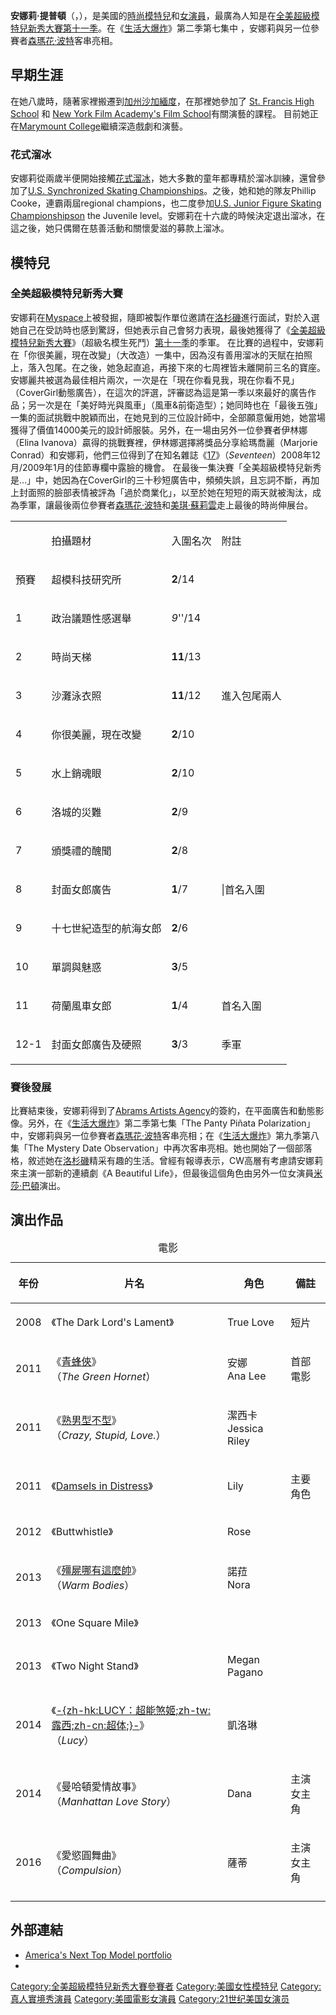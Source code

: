 {{Infobox Model
| Name          = Analeigh Tipton
| image         = AnaleighTipton.jpg
| imagesize     = 220 px
| caption       = Photo by [http://www.robertdahey.com Robert Dahey]
| birthname     = Analeigh Christian Tipton
| birthdate     = {{birth date  and age|mf=yes|1988|11|9}}
| location      = {{US}}[[明尼蘇達州|明尼蘇達州]][[明尼亞波利斯|明尼亞波利斯]]
| height        = {{height|ft=5|in=9.5}}
| haircolor     = 棕金色
| eyecolor      = 藍色
| measurements  = 32"-24"-36" (US)
| dress size    = 4 (US)
| shoesize      = 9 (US)
| agency        =[[Abrams_Artists_Agency|Abrams Artists Agency]]
| spouse        = 
| homepage      = 
}}
'''安娜莉·提普頓'''（{{lang|en|Analeigh Tipton}}，{{bd|1988年|11月9日}}），是美國的[[模特兒|時尚模特兒]]和[[女演員|女演員]]，最廣為人知是在[[全美超級模特兒新秀大賽|全美超級模特兒新秀大賽]][[全美超級模特兒新秀大賽_(第十一季)|第十一季]]。在《[[生活大爆炸|生活大爆炸]]》第二季第七集中 ，安娜莉與另一位參賽者[[詩曼花·波特|森瑪花·波特]]客串亮相。

== 早期生涯 ==
在她八歲時，隨著家裡搬遷到[[加州|加州]][[沙加緬度|沙加緬度]]，在那裡她參加了 [http://stfrancishs.org/ St. Francis High School] {{Wayback|url=http://stfrancishs.org/ |date=20201126065638 }} 和 [https://web.archive.org/web/20120223212930/http://nyfa.com/ New York Film Academy's Film School]有關演藝的課程。
目前她正在[[Marymount_College,_Palos_Verdes|Marymount College]]繼續深造戲劇和演藝。

=== 花式溜冰 ===

安娜莉從兩歲半便開始接觸[[花式溜冰|花式溜冰]]，她大多數的童年都專精於溜冰訓練，還曾參加了[[U.S._Synchronized_Skating_Championships|U.S. Synchronized Skating Championships]]。之後，她和她的隊友Phillip Cooke，連霸兩屆regional champions，也二度參加[[U.S._Junior_Figure_Skating_Championships|U.S. Junior Figure Skating Championships]]on the Juvenile level。安娜莉在十六歲的時候決定退出溜冰，在這之後，她只偶爾在慈善活動和關懷愛滋的募款上溜冰。

== 模特兒 ==
=== 全美超級模特兒新秀大賽 ===

安娜莉在[[Myspace|Myspace]]上被發掘，隨即被製作單位邀請在[[洛杉磯|洛杉磯]]進行面試，對於入選她自己在受訪時也感到驚訝，但她表示自己會努力表現，最後她獲得了《[[全美超級模特兒新秀大賽|全美超級模特兒新秀大賽]]》（超級名模生死鬥）[[全美超級模特兒新秀大賽_(第十一季)|第十一季]]的季軍。
在比賽的過程中，安娜莉在「你很美麗，現在改變」（大改造）一集中，因為沒有善用溜冰的天賦在拍照上，落入包尾。在之後，她急起直追，再接下來的七周裡皆未離開前三名的寶座。安娜麗共被選為最佳相片兩次，一次是在「現在你看見我，現在你看不見」（CoverGirl動態廣告），在這次的評選，評審認為這是第一季以來最好的廣告作品；另一次是在「美好時光與風車」（風車&前衛造型）；她同時也在「最後五強」一集的面試挑戰中脫穎而出，在她見到的三位設計師中，全部願意僱用她，她當場獲得了價值14000美元的設計師服裝。另外，在一場由另外一位參賽者伊林娜（Elina Ivanova）贏得的挑戰賽裡，伊林娜選擇將獎品分享給瑪喬麗（Marjorie Conrad）和安娜莉，他們三位得到了在知名雜誌《[[17_(美國雜誌)|17]]》（''Seventeen''）2008年12月/2009年1月的佳節專欄中露臉的機會。
在最後一集決賽「全美超級模特兒新秀是…」中，她因為在CoverGirl的三十秒短廣告中，頻頻失誤，且忘詞不斷，再加上封面照的臉部表情被評為「過於商業化」，以至於她在短短的兩天就被淘汰，成為季軍，讓最後兩位參賽者[[詩曼花·波特|森瑪花·波特]]和[[美琪·蘇莉雲|美琪·蘇莉雲]]走上最後的時尚伸展台。

{| class="wikitable sortable"
|  || 拍攝題材 || 入圍名次 || 附註
|- 
| 預賽 || 超模科技研究所  || '''2'''/14||
|- 
| 1 || 政治議題性感選舉   || ''9''''/14||
|- 
| 2 || 時尚天梯   || '''11'''/13|| 
|- 
| 3 || 沙灘泳衣照   ||'''11'''/12||進入包尾兩人
|- 
| 4 || 你很美麗，現在改變||'''2'''/10||
|-
| 5 || 水上銷魂眼  || '''2'''/10|| 
|- 
| 6 || 洛城的災難  || '''2'''/9||
|- 
| 7 || 頒獎禮的醜聞  || '''2'''/8||
|- 
| 8 ||  封面女郎廣告  || '''1'''/7|||首名入圍
|-
| 9 || 十七世紀造型的航海女郎  || '''2'''/6||
|- 
| 10 || 單調與魅惑   || '''3'''/5||
|- 
| 11 ||  荷蘭風車女郎   || '''1'''/4||首名入圍
|- 
| 12-1 || 封面女郎廣告及硬照   || '''3'''/3||季軍
|}

=== 賽後發展 ===

比賽結束後，安娜莉得到了[[Abrams_Artists_Agency|Abrams Artists Agency]]的簽約，在平面廣告和動態影像。另外，在《[[生活大爆炸|生活大爆炸]]》第二季第七集「The Panty Piñata Polarization」中，安娜莉與另一位參賽者[[詩曼花·波特|森瑪花·波特]]客串亮相；在《[[生活大爆炸|生活大爆炸]]》第九季第八集「The Mystery Date Observation」中再次客串亮相。她也開始了一個部落格，敘述她在[[洛杉磯|洛杉磯]]精采有趣的生活。曾經有報導表示，CW高層有考慮請安娜莉來主演一部新的連續劇《A Beautiful Life》，但最後這個角色由另外一位女演員[[米莎·巴頓|米莎·巴頓]]演出。

== 演出作品 ==
{| class="wikitable sortable"
|+ 電影
! 年份
! 片名
! 角色
! class="unsortable" | 備註
|-
| 2008
| 《The Dark Lord's Lament》
| True Love
| 短片
|-
| 2011
| 《[[青蜂俠_(2011年電影)|青蜂俠]]》<br />（''The Green Hornet''）
| 安娜<br />Ana Lee
| 首部電影
|-
| 2011
| 《[[熟男型不型|熟男型不型]]》<br />（''Crazy, Stupid, Love.''）
| 潔西卡<br />Jessica Riley
|
|-
| 2011
| 《[[Damsels_in_Distress|Damsels in Distress]]》
| Lily
| 主要角色
|-
| 2012
| 《Buttwhistle》
| Rose
|
|-
| 2013
| 《[[殭屍哪有這麼帥|殭屍哪有這麼帥]]》<br />（''Warm Bodies''）
| 諾菈<br />Nora
|
|-
| 2013
| 《One Square Mile》
| 
|
|-
| 2013
| 《Two Night Stand》
| Megan Pagano
|
|-
| 2014
| 《[[露西_(电影)|-{zh-hk:LUCY：超能煞姬;zh-tw:露西;zh-cn:超体;}-]]》<br />（''Lucy''）
| 凱洛琳
| 
|-
| 2014
| 《曼哈頓愛情故事》<br>（''Manhattan Love Story''）
| Dana
| 主演女主角
|-
| 2016
| 《愛慾圓舞曲》<br>（''Compulsion''）
| 薩蒂
| 主演女主角
|-
|}

==外部連結==
* [https://web.archive.org/web/20100819172200/http://www.cwtv.com/shows/americas-next-top-model11/cast/analeigh America's Next Top Model portfolio]
* {{IMDb name|3006818}}

{{start box}}
{{s-before|[[費天曼·西亞德|費天曼·西亞德]]}}
{{s-title|全美超模新秀季軍|[[全美超級模特兒新秀大賽第十一季|第十一季]]}}
{{s-after|[[雅米娜·艾德|雅米娜·艾德]]}}
{{end box}}

{{America's Next Top Model}}
{{DEFAULTSORT:Tipton, Analeigh}}

[[Category:全美超級模特兒新秀大賽參賽者|Category:全美超級模特兒新秀大賽參賽者]]
[[Category:美國女性模特兒|Category:美國女性模特兒]]
[[Category:真人實境秀演員|Category:真人實境秀演員]]
[[Category:美國電影女演員|Category:美國電影女演員]]
[[Category:21世纪美国女演员|Category:21世纪美国女演员]]